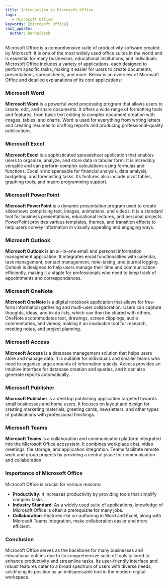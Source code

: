 ```yaml
---
title: Introduction to Microsoft Office
tags:
   - Microsoft Office
keywords: [Microsoft Office]
last_update:
  author: BankaiTech
---
```



Microsoft Office is a comprehensive suite of productivity software created by Microsoft. It is one of the most widely used office suites in the world and is essential for many businesses, educational institutions, and individuals. Microsoft Office includes a variety of applications, each designed to perform specific tasks, making it easier for users to create documents, presentations, spreadsheets, and more. Below is an overview of Microsoft Office and detailed explanations of its core applications:

### Microsoft Word
**Microsoft Word** is a powerful word processing program that allows users to create, edit, and share documents. It offers a wide range of formatting tools and features, from basic text editing to complex document creation with images, tables, and charts. Word is used for everything from writing letters and creating resumes to drafting reports and producing professional-quality publications.

### Microsoft Excel
**Microsoft Excel** is a sophisticated spreadsheet application that enables users to organize, analyze, and store data in tabular form. It is incredibly versatile and can perform complex calculations using formulas and functions. Excel is indispensable for financial analysis, data analysis, budgeting, and forecasting tasks. Its features also include pivot tables, graphing tools, and macro programming support.

### Microsoft PowerPoint
**Microsoft PowerPoint** is a dynamic presentation program used to create slideshows comprising text, images, animations, and videos. It is a standard tool for business presentations, educational lectures, and personal projects. PowerPoint provides various templates, themes, and transition effects to help users convey information in visually appealing and engaging ways.

### Microsoft Outlook
**Microsoft Outlook** is an all-in-one email and personal information management application. It integrates email functionalities with calendar, task management, contact management, note-taking, and journal logging. Outlook is designed to help users manage their time and communication efficiently, making it a staple for professionals who need to keep track of appointments and correspondences.

### Microsoft OneNote
**Microsoft OneNote** is a digital notebook application that allows for free-form information gathering and multi-user collaboration. Users can capture thoughts, ideas, and to-do lists, which can then be shared with others. OneNote accommodates text, drawings, screen clippings, audio commentaries, and videos, making it an invaluable tool for research, meeting notes, and project planning.

### Microsoft Access
**Microsoft Access** is a database management solution that helps users store and manage data. It is suitable for individuals and smaller teams who need to organize large amounts of information quickly. Access provides an intuitive interface for database creation and queries, and it can also generate reports automatically.

### Microsoft Publisher
**Microsoft Publisher** is a desktop publishing application targeted towards small businesses and home users. It focuses on layout and design for creating marketing materials, greeting cards, newsletters, and other types of publications with professional finishings.

### Microsoft Teams
**Microsoft Teams** is a collaboration and communication platform integrated into the Microsoft Office ecosystem. It combines workplace chat, video meetings, file storage, and application integration. Teams facilitate remote work and group projects by providing a central place for communication and collaboration.

### Importance of Microsoft Office
Microsoft Office is crucial for various reasons:
- **Productivity**: It increases productivity by providing tools that simplify complex tasks.
- **Industry Standard**: As a widely used suite of applications, knowledge of Microsoft Office is often a prerequisite for many jobs.
- **Collaboration**: Features like co-authoring in Word and Excel, along with Microsoft Teams integration, make collaboration easier and more efficient.

### Conclusion
Microsoft Office serves as the backbone for many businesses and educational entities due to its comprehensive suite of tools tailored to enhance productivity and streamline tasks. Its user-friendly interface and robust features cater to a broad spectrum of users with diverse needs, solidifying its position as an indispensable tool in the modern digital workspace.

<BuyMeACoffeeButton />
